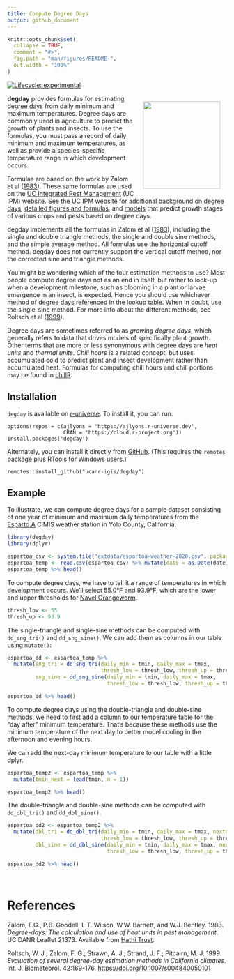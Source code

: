 ```yaml
---
title: Compute Degree Days
output: github_document
---
```


<!-- README.md is generated from README.Rmd. Please edit that file -->

```r
knitr::opts_chunk$set(
  collapse = TRUE,
  comment = "#>",
  fig.path = "man/figures/README-",
  out.width = "100%"
)
```

<!-- badges: start -->
[![Lifecycle: experimental](https://img.shields.io/badge/lifecycle-experimental-orange.svg)](https://lifecycle.r-lib.org/articles/stages.html#experimental)
<!-- badges: end -->

<a href='http://ucanr-igis.github.io/degday'><img src='man/figures/logo.png' align="right" style="padding:15px; height:200px; width:177px;"/></a>**degday** provides formulas for estimating [degree days](https://en.wikipedia.org/wiki/Growing_degree-day) from daily minimum and maximum temperatures. Degree days are commonly used in agriculture to predict the growth of plants and insects. To use the formulas, you must pass a record of daily minimum and maximum temperatures, as well as provide a species-specific temperature range in which development occurs.

Formulas are based on the work by Zalom et al ([1983](#references)). These same formulas are used on the [UC Integrated Pest Management](http://ipm.ucanr.edu/WEATHER/) (UC IPM) website. See the UC IPM website for additional background on [degree days](http://ipm.ucanr.edu/WEATHER/ddconcepts.html), [detailed figures and formulas](http://ipm.ucanr.edu/WEATHER/ddfigindex.html), and [models](http://www.ipm.ucdavis.edu/MODELS/) that predict growth stages of various crops and pests based on degree days.

degday implements all the formulas in Zalom et al ([1983](#references)), including the single and double triangle methods, the single and double sine methods, and the simple average method. All formulas use the horizontal cutoff method. degday does not currently support the vertical cutoff method, nor the corrected sine and triangle methods. 

You might be wondering which of the four estimation methods to use? Most people compute degree days not as an end in itself, but rather to look-up when a development milestone, such as blooming in a plant or larvae emergence in an insect, is expected. Hence you should use whichever method of degree days referenced in the lookup table. When in doubt, use the single-sine method. For more info about the different methods, see Roltsch et al ([1999](#references)).

Degree days are sometimes referred to as *growing degree days*, which generally refers to data that drives models of specifically plant growth. Other terms that are more or less synonymous with degree days are *heat units* and *thermal units*. *Chill hours* is a related concept, but uses accumulated cold to predict plant and insect development rather than accumulated heat. Formulas for computing chill hours and chill portions may be found in [chillR](https://cran.r-project.org/package=chillR).

## Installation

`degday` is available on [r-universe](https://ajlyons.r-universe.dev/){target="_blank" rel="noopener"}. To install it, you can run:

```
options(repos = c(ajlyons = 'https://ajlyons.r-universe.dev',
                  CRAN = 'https://cloud.r-project.org'))
install.packages('degday')
```

Alternately, you can install it directly from [GitHub](https://github.com/ucanr-igis/degday){target="_blank" rel="noopener"}. (This requires the `remotes` package plus [RTools](https://cran.r-project.org/bin/windows/Rtools/){target="_blank" rel="noopener"} for Windows users.)

```
remotes::install_github("ucanr-igis/degday")
```

## Example

To illustrate, we can compute degree days for a sample dataset consisting of one year of minimum and maximum daily temperatures from the [Esparto.A](http://ipm.ucanr.edu/calludt.cgi/WXSTATIONDATA?MAP=yolo.html&STN=Esparto.A) CIMIS weather station in Yolo County, California.

```r
library(degday)
library(dplyr)

espartoa_csv <- system.file("extdata/espartoa-weather-2020.csv", package = "degday")
espartoa_temp <- read.csv(espartoa_csv) %>% mutate(date = as.Date(date))
espartoa_temp %>% head()
```

To compute degree days, we have to tell it a range of temperatures in which development occurs. We'll select 55.0&#176;F and 93.9&#176;F, which are the lower and upper thresholds for [Navel Orangeworm](http://ipm.ucanr.edu/PHENOLOGY/ma-navel_orangeworm.html).

```r
thresh_low <- 55
thresh_up <- 93.9
```

The single-triangle and single-sine methods can be computed with `dd_sng_tri()` and `dd_sng_sine()`. We can add them as columns in our table using `mutate()`:

```r
espartoa_dd <- espartoa_temp %>%
  mutate(sng_tri = dd_sng_tri(daily_min = tmin, daily_max = tmax, 
                              thresh_low = thresh_low, thresh_up = thresh_up),
         sng_sine = dd_sng_sine(daily_min = tmin, daily_max = tmax, 
                                thresh_low = thresh_low, thresh_up = thresh_up))

espartoa_dd %>% head()
```

To compute degree days using the double-triangle and double-sine methods, we need to first add a column to our temperature table for the "day after" minimum temperature. That's because these methods use the minimum temperature of the next day to better model cooling in the afternoon and evening hours.

We can add the next-day minimum temperature to our table with a little dplyr.

```r
espartoa_temp2 <- espartoa_temp %>%
  mutate(tmin_next = lead(tmin, n = 1))

espartoa_temp2 %>% head()
```

The double-triangle and double-sine methods can be computed with `dd_dbl_tri()` and `dd_dbl_sine()`.

```r
espartoa_dd2 <- espartoa_temp2 %>%
  mutate(dbl_tri = dd_dbl_tri(daily_min = tmin, daily_max = tmax, nextday_min = tmin_next,
                              thresh_low = thresh_low, thresh_up = thresh_up),
         dbl_sine = dd_dbl_sine(daily_min = tmin, daily_max = tmax, nextday_min = tmin_next,
                                thresh_low = thresh_low, thresh_up = thresh_up))

espartoa_dd2 %>% head()
```

\

# References {#references}

Zalom, F.G., P.B. Goodell, L.T. Wilson, W.W. Barnett, and W.J. Bentley. 1983. *Degree-days: The calculation and use of heat units in pest management*. UC DANR Leaflet 21373. Available from [Hathi Trust](https://catalog.hathitrust.org/Record/008707238).

Roltsch, W. J.; Zalom, F. G.; Strawn, A. J.; Strand, J. F.; Pitcairn, M. J. 1999. *Evaluation of several degree-day estimation methods in California climates*. Int. J. Biometeorol. 42:169-176. [https://doi.org/10.1007/s004840050101](https://doi.org/10.1007/s004840050101)

